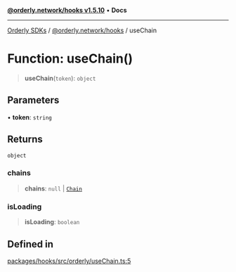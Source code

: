 [**@orderly.network/hooks v1.5.10**](/sdks/tech-doc/@orderly.network/hooks/README) • **Docs**

***

[Orderly SDKs](/sdks/tech-doc/packages) / [@orderly.network/hooks](/sdks/tech-doc/@orderly.network/hooks/README) / useChain

# Function: useChain()

> **useChain**(`token`): `object`

## Parameters

• **token**: `string`

## Returns

`object`

### chains

> **chains**: `null` \| [`Chain`](/sdks/tech-doc/@orderly.network/types/namespaces/API/interfaces/Chain)

### isLoading

> **isLoading**: `boolean`

## Defined in

[packages/hooks/src/orderly/useChain.ts:5](https://github.com/OrderlyNetwork/js-sdk/blob/554ae704783e3b83c40bb234a899e8f02987d9b6/packages/hooks/src/orderly/useChain.ts#L5)
